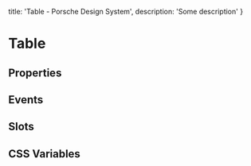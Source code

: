 
  title: 'Table - Porsche Design System',
  description: 'Some description'
}

# Table <ComponentStatus tagName="p-table"></ComponentStatus>

## Properties

<ComponentMetaProps tagName="p-table"></ComponentMetaProps>

## Events

<ComponentMetaEvents tagName="p-table"></ComponentMetaEvents>

## Slots

<ComponentMetaSlots tagName="p-table"></ComponentMetaSlots>

## CSS Variables

<ComponentMetaCssVariables tagName="p-table"></ComponentMetaCssVariables>